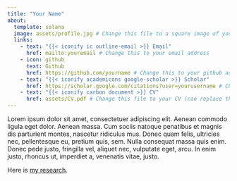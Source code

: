 ```yaml
---
title: "Your Name"
about:
  template: solana
  image: assets/profile.jpg # Change this file to a square image of yourself
  links:
    - text: "{{< iconify ic outline-email >}} Email"
      href: mailto:youremail # Change this to your email address
    - icon: github
      text: Github
      href: https://github.com/yourname # Change this to your github account
    - text: "{{< iconify academicons google-scholar >}} Scholar"
      href: https://scholar.google.com/citations?user=yourusername # Change this to your Google Scholar
    - text: "{{< iconify carbon document >}} CV"
      href: assets/CV.pdf # Change this file to your CV (can replace the file)
---
```


Lorem ipsum dolor sit amet, consectetuer adipiscing elit. Aenean commodo ligula eget dolor. Aenean massa. Cum sociis natoque penatibus et magnis dis parturient montes, nascetur ridiculus mus. Donec quam felis, ultricies nec, pellentesque eu, pretium quis, sem. Nulla consequat massa quis enim. Donec pede justo, fringilla vel, aliquet nec, vulputate eget, arcu. In enim justo, rhoncus ut, imperdiet a, venenatis vitae, justo.

Here is [my research](research.qmd).
